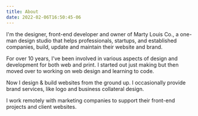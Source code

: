 ```yaml
---
title: About
date: 2022-02-06T16:50:45-06
---
```


I'm the designer, front-end developer and owner of Marty Louis Co., a one-man design studio that helps professionals, startups, and established companies, build, update and maintain their website and brand.

For over 10 years, I've been involved in various aspects of design and development for both web and print. I started out just making but then moved over to working on web design and learning to code.

Now I design & build websites from the ground up. I occasionally provide brand services, like logo and business collateral design.

I work remotely with marketing companies to support their front-end projects and client websites.
